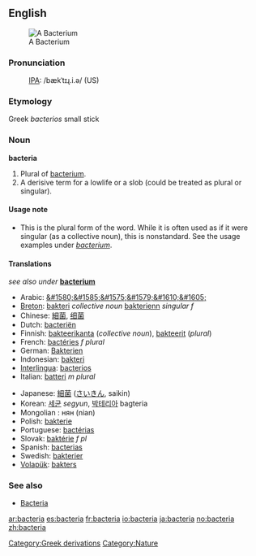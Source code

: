 {{see|Bacteria}}

==English==
[[Image:Bacteria.gif|thumb|A Bacterium]]
===Pronunciation===
:[[International Phonetic Alphabet|IPA]]: /bækˈtɪɻ.i.ə/ (US)
===Etymology===
Greek ''bacterios'' small stick
===Noun=== 
'''bacteria'''

#Plural of [[bacterium]].
#A derisive term for a lowlife or a slob (could be treated as plural or singular).

====Usage note====
*This is the plural form of the word.  While it is often used as if it were singular (as a collective noun), this is nonstandard.  See the usage examples under ''[[bacterium]]''.

<!--is there any point in having translations on this page?-->

==== Translations ====
''see also under'' '''[[bacterium]]'''
{{top}}
*Arabic: [[&#1580;&#1585;&#1575;&#1579;&#1610;&#1605;]]
*[[Breton]]: [[bakteri]] ''collective noun'' [[bakterienn]] ''singular f''
*Chinese: [[細菌]], [[细菌]]
*Dutch: [[bacteriën]]
*Finnish: [[bakteerikanta]] (''collective noun''), [[bakteerit]] (''plural'')
*French: [[bactéries]] ''f plural''
*German: [[Bakterien]] 
*Indonesian: [[bakteri]] 
*[[Interlingua]]: [[bacterios]] 
*Italian: [[batteri]] ''m plural''
{{mid}}
*Japanese: [[細菌]] ([[さいきん]], saikin) 
*Korean: [[세균]] ''segyun'', [[박테리아]] bagteria
*Mongolian : нян (nian)
*Polish: [[bakterie]]
*Portuguese: [[bactérias]] 
*Slovak: [[baktérie]] ''f pl''
*Spanish: [[bacterias]]
*Swedish: [[bakterier]]
*[[Volapük]]: [[bakters]]
{{bottom}}

[[Category:Greek derivations]]
[[Category:Nature]]

===See also===
*[[Bacteria]]

[[ar:bacteria]]
[[es:bacteria]]
[[fr:bacteria]]
[[io:bacteria]]
[[ja:bacteria]]
[[no:bacteria]]
[[zh:bacteria]]